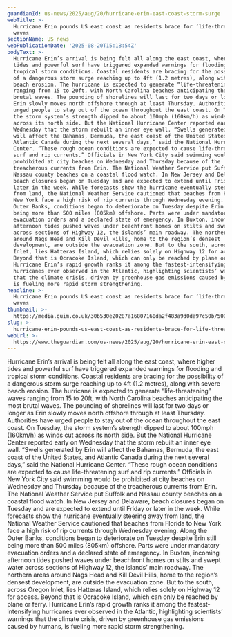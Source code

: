 ```yaml
---
guardianId: us-news/2025/aug/20/hurricane-erin-east-coast-storm-surge
webTitle: >-
  Hurricane Erin pounds US east coast as residents brace for ‘life-threatening’
  waves
sectionName: US news
webPublicationDate: '2025-08-20T15:18:54Z'
bodyText: >-
  Hurricane Erin’s arrival is being felt all along the east coast, where higher
  tides and powerful surf have triggered expanded warnings for flooding and
  tropical storm conditions. Coastal residents are bracing for the possibility
  of a dangerous storm surge reaching up to 4ft (1.2 metres), along with severe
  beach erosion. The hurricane is expected to generate “life-threatening” waves
  ranging from 15 to 20ft, with North Carolina beaches anticipating the most
  brutal waves. The pounding of shorelines will last for two days or longer as
  Erin slowly moves north offshore through at least Thursday. Authorities have
  urged people to stay out of the ocean throughout the east coast. On Tuesday,
  the storm system’s strength dipped to about 100mph (160km/h) as winds cut
  across its north side. But the National Hurricane Center reported early on
  Wednesday that the storm rebuilt an inner eye wall. “Swells generated by Erin
  will affect the Bahamas, Bermuda, the east coast of the United States, and
  Atlantic Canada during the next several days,” said the National Hurricane
  Center. “These rough ocean conditions are expected to cause life-threatening
  surf and rip currents.” Officials in New York City said swimming would be
  prohibited at city beaches on Wednesday and Thursday because of the
  treacherous currents from Erin. The National Weather Service put Suffolk and
  Nassau county beaches on a coastal flood watch. In New Jersey and Delaware,
  beach closures began on Tuesday and are expected to extend until Friday or
  later in the week. While forecasts show the hurricane eventually steering away
  from land, the National Weather Service cautioned that beaches from Florida to
  New York face a high risk of rip currents through Wednesday evening. Along the
  Outer Banks, conditions began to deteriorate on Tuesday despite Erin still
  being more than 500 miles (805km) offshore. Parts were under mandatory
  evacuation orders and a declared state of emergency. In Buxton, incoming
  afternoon tides pushed waves under beachfront homes on stilts and swept water
  across sections of Highway 12, the islands’ main roadway. The northern areas
  around Nags Head and Kill Devil Hills, home to the region’s densest
  development, are outside the evacuation zone. But to the south, across Oregon
  Inlet, lies Hatteras Island, which relies solely on Highway 12 for access.
  Beyond that is Ocracoke Island, which can only be reached by plane or ferry.
  Hurricane Erin’s rapid growth ranks it among the fastest-intensifying
  hurricanes ever observed in the Atlantic, highlighting scientists’ warnings
  that the climate crisis, driven by greenhouse gas emissions caused by humans,
  is fueling more rapid storm strengthening.
headline: >-
  Hurricane Erin pounds US east coast as residents brace for ‘life-threatening’
  waves
thumbnail: >-
  https://media.guim.co.uk/30b530e20287a16807160da2f483a9d0da97c50b/500_0_5000_4000/500.jpg
slug: >-
  hurricane-erin-pounds-us-east-coast-as-residents-brace-for-life-threatening-waves
webUrl: >-
  https://www.theguardian.com/us-news/2025/aug/20/hurricane-erin-east-coast-storm-surge
---
```

Hurricane Erin’s arrival is being felt all along the east coast, where higher tides and powerful surf have triggered expanded warnings for flooding and tropical storm conditions. Coastal residents are bracing for the possibility of a dangerous storm surge reaching up to 4ft (1.2 metres), along with severe beach erosion. The hurricane is expected to generate “life-threatening” waves ranging from 15 to 20ft, with North Carolina beaches anticipating the most brutal waves. The pounding of shorelines will last for two days or longer as Erin slowly moves north offshore through at least Thursday. Authorities have urged people to stay out of the ocean throughout the east coast. On Tuesday, the storm system’s strength dipped to about 100mph (160km/h) as winds cut across its north side. But the National Hurricane Center reported early on Wednesday that the storm rebuilt an inner eye wall. “Swells generated by Erin will affect the Bahamas, Bermuda, the east coast of the United States, and Atlantic Canada during the next several days,” said the National Hurricane Center. “These rough ocean conditions are expected to cause life-threatening surf and rip currents.” Officials in New York City said swimming would be prohibited at city beaches on Wednesday and Thursday because of the treacherous currents from Erin. The National Weather Service put Suffolk and Nassau county beaches on a coastal flood watch. In New Jersey and Delaware, beach closures began on Tuesday and are expected to extend until Friday or later in the week. While forecasts show the hurricane eventually steering away from land, the National Weather Service cautioned that beaches from Florida to New York face a high risk of rip currents through Wednesday evening. Along the Outer Banks, conditions began to deteriorate on Tuesday despite Erin still being more than 500 miles (805km) offshore. Parts were under mandatory evacuation orders and a declared state of emergency. In Buxton, incoming afternoon tides pushed waves under beachfront homes on stilts and swept water across sections of Highway 12, the islands’ main roadway. The northern areas around Nags Head and Kill Devil Hills, home to the region’s densest development, are outside the evacuation zone. But to the south, across Oregon Inlet, lies Hatteras Island, which relies solely on Highway 12 for access. Beyond that is Ocracoke Island, which can only be reached by plane or ferry. Hurricane Erin’s rapid growth ranks it among the fastest-intensifying hurricanes ever observed in the Atlantic, highlighting scientists’ warnings that the climate crisis, driven by greenhouse gas emissions caused by humans, is fueling more rapid storm strengthening.
